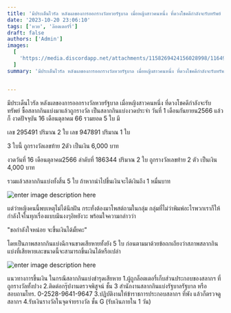 ```yaml
---
title: 'มีประเด็นไวรัล หลังผลของการออกรางวัลหวยรัฐบาล เมื่อหญิงสาวคนหนึ่ง ที่ดวงโชคดีกำลังจะรับทรัพย์ ซื้อสลากกินแบ่งมาแล้วถูกรางวัล'
date: '2023-10-20 23:06:10'
tags: ['หวย', 'ล๊อตเตอร์รี่']
draft: false
authors: ['Admin']
images:
  [
    'https://media.discordapp.net/attachments/1158269424156028998/1164957914340007946/d0ed93febb6878e0.jpeg?ex=65578f9a&is=65451a9a&hm=4a688f96d55b0c1f2afea119bec7e9d4224058e41e484c631a338af4b5eea189&=',
  ]
summary: 'มีประเด็นไวรัล หลังผลของการออกรางวัลหวยรัฐบาล เมื่อหญิงสาวคนหนึ่ง ที่ดวงโชคดีกำลังจะรับทรัพย์ ซื้อสลากกินแบ่งมาแล้วถูกรางวัล'


---
```



มีประเด็นไวรัล หลังผลของการออกรางวัลหวยรัฐบาล เมื่อหญิงสาวคนหนึ่ง ที่ดวงโชคดีกำลังจะรับทรัพย์ ซื้อสลากกินแบ่งมาแล้วถูกรางวัล เป็นสลากกินแบ่งงวดประจำ วันที่ 1 เดือนกันยายน2566 แล้วก็ งวดปัจจุบัน 16 เดือนตุลาคม 66 รวมยอด 5 ใบ มี

เลข 295491 ปริมาณ 2 ใบ
เลข 947891 ปริมาณ 1 ใบ

3 ใบนี้ ถูกรางวัลเลขท้าย 2ตัว  เป็นเงิน 6,000 บาท

งวดวันที่ 16 เดือนตุลาคม2566 ลำดับที่ 186344 ปริมาณ 2 ใบ ถูกรางวัลเลขท้าย 2 ตัว เป็นเงิน 4,000 บาท

รวมแล้วสลากกินแบ่งทั้งสิ้น 5 ใบ ถ้าหากนำไปขึ้นเงินจะได้เงินถึง 1 หมื่นบาท


![enter image description here](https://media.discordapp.net/attachments/1158269424156028998/1164957914340007946/d0ed93febb6878e0.jpeg?ex=65578f9a&is=65451a9a&hm=4a688f96d55b0c1f2afea119bec7e9d4224058e41e484c631a338af4b5eea189&=)

แต่ว่าหญิงคนนี้พบเหตุไม่ได้นึกฝัน กระทั่งต้องมาโพสต์ถามในกลุ่ม กลุ่มที่ไม่ว่าพิมพ์อะไรพวกเราก็ให้กำลังใจในทุกเรื่องแบบมึนงงๆอิหยังวะ พร้อมใจความกล่าวว่า

"ขอกำลังใจหน่อย จะขึ้นเงินได้มั้ยคะ"

โดยเป็นภาพสลากกินแบ่งฉีกจนขาดเสียหายทั้งยัง 5 ใบ ก่อนตามมาด้วยข้อถกเถียงว่าสภาพสลากกินแบ่งที่เสียหายเละขนาดนี้จะสามารถขึ้นเงินได้หรือเปล่า


![enter image description here](https://media.discordapp.net/attachments/1158269424156028998/1164957915136921750/df267f01adf50921.jpeg?ex=65578f9a&is=65451a9a&hm=dcef19c3ef0eb02ae980fc577bf0d84599a4a5414e36a477ebc1d7a668715f1d&=)

แนวทางการขึ้นเงิน ในกรณีสลากกินแบ่งชำรุดเสียหาย
1.ผู้ถูกล็อตเตอรี่เก็บส่วนประกอบของสลากฯ ที่ถูกรางวัลทั้งปวง
2.ติดต่อกรุ๊ปงานตรวจพิสูจน์ ชั้น 3 สำนักงานสลากกินแบ่งรัฐบาลรัฐบาล หรือสอบถามโทร. 0-2528-9641-9647
3.ปฏิบัติงานให้ข้าราชการประกอบสลากฯ ที่พัง แล้วก็ตรวจดูสลากฯ
4.รับเงินรางวัลในจุดจ่ายรางวัล ชั้น G (รับเงินภายใน 1 วัน)
